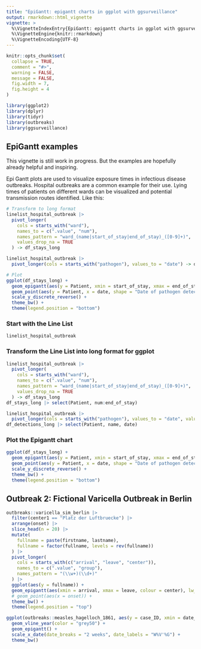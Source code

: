 ---
title: "EpiGantt: epigantt charts in ggplot with ggsurveillance"
output: rmarkdown::html_vignette
vignette: >
  %\VignetteIndexEntry{EpiGantt: epigantt charts in ggplot with ggsurveillance}
  %\VignetteEngine{knitr::rmarkdown}
  %\VignetteEncoding{UTF-8}
---

```{r, include = FALSE}
knitr::opts_chunk$set(
  collapse = TRUE,
  comment = "#>",
  warning = FALSE,
  message = FALSE,
  fig.width = 7,
  fig.height = 4
)
```

```{r setup, echo = FALSE}
library(ggplot2)
library(dplyr)
library(tidyr)
library(outbreaks)
library(ggsurveillance)
```

## EpiGantt examples
This vignette is still work in progress. But the examples are hopefully already helpful and inspiring.

Epi Gantt plots are used to visualize exposure times in infectious disease outbreaks. Hospital outbreaks are a common example for their use.
Lying times of patients on different wards can be visualized and potential transmission routes identified. Like this:

```{r echo=FALSE}
# Transform to long format
linelist_hospital_outbreak |>
  pivot_longer(
    cols = starts_with("ward"),
    names_to = c(".value", "num"),
    names_pattern = "ward_(name|start_of_stay|end_of_stay)_([0-9]+)",
    values_drop_na = TRUE
  ) -> df_stays_long

linelist_hospital_outbreak |>
  pivot_longer(cols = starts_with("pathogen"), values_to = "date") -> df_detections_long

# Plot
ggplot(df_stays_long) +
  geom_epigantt(aes(y = Patient, xmin = start_of_stay, xmax = end_of_stay, color = name)) +
  geom_point(aes(y = Patient, x = date, shape = "Date of pathogen detection"), data = df_detections_long) +
  scale_y_discrete_reverse() +
  theme_bw() +
  theme(legend.position = "bottom")
```

### Start with the Line List

```{r}
linelist_hospital_outbreak
```

### Transform the Line List into long format for ggplot
```{r}
linelist_hospital_outbreak |>
  pivot_longer(
    cols = starts_with("ward"),
    names_to = c(".value", "num"),
    names_pattern = "ward_(name|start_of_stay|end_of_stay)_([0-9]+)",
    values_drop_na = TRUE
  ) -> df_stays_long
df_stays_long |> select(Patient, num:end_of_stay)

linelist_hospital_outbreak |>
  pivot_longer(cols = starts_with("pathogen"), values_to = "date", values_drop_na = TRUE) -> df_detections_long
df_detections_long |> select(Patient, name, date)
```

### Plot the Epigantt chart
```{r}
ggplot(df_stays_long) +
  geom_epigantt(aes(y = Patient, xmin = start_of_stay, xmax = end_of_stay, color = name)) +
  geom_point(aes(y = Patient, x = date, shape = "Date of pathogen detection"), data = df_detections_long) +
  scale_y_discrete_reverse() +
  theme_bw() +
  theme(legend.position = "bottom")
```

## Outbreak 2: Fictional Varicella Outbreak in Berlin
```{r}
outbreaks::varicella_sim_berlin |>
  filter(center1 == "Platz der Luftbruecke") |>
  arrange(onset) |>
  slice_head(n = 20) |>
  mutate(
    fullname = paste(firstname, lastname),
    fullname = factor(fullname, levels = rev(fullname))
  ) |>
  pivot_longer(
    cols = starts_with(c("arrival", "leave", "center")),
    names_to = c(".value", "group"),
    names_pattern = "(\\w+)(\\d+)"
  ) |>
  ggplot(aes(y = fullname)) +
  geom_epigantt(aes(xmin = arrival, xmax = leave, colour = center), lw_scaling_factor = 100) + # linewidth = 4
  # geom_point(aes(x = onset)) +
  theme_bw() +
  theme(legend.position = "top")
```

```{r}
ggplot(outbreaks::measles_hagelloch_1861, aes(y = case_ID, xmin = date_of_prodrome, xmax = date_of_rash, fill = class)) +
  geom_vline_year(color = "grey50") +
  geom_epigantt() +
  scale_x_date(date_breaks = "2 weeks", date_labels = "W%V'%G") +
  theme_bw()
```
